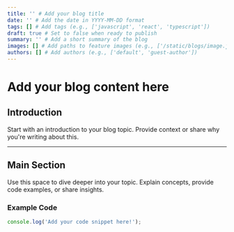 ```yaml
---
title: '' # Add your blog title
date: '' # Add the date in YYYY-MM-DD format
tags: [] # Add tags (e.g., ['javascript', 'react', 'typescript'])
draft: true # Set to false when ready to publish
summary: '' # Add a short summary of the blog
images: [] # Add paths to feature images (e.g., ['/static/blogs/image.jpeg'])
authors: [] # Add authors (e.g., ['default', 'guest-author'])
---
```


# Add your blog content here

## Introduction

Start with an introduction to your blog topic. Provide context or share why you're writing about this.

---

## Main Section

Use this space to dive deeper into your topic. Explain concepts, provide code examples, or share insights.

### Example Code

```javascript
console.log('Add your code snippet here!');

